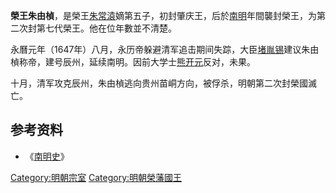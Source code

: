 '''榮王朱由楨'''{{BD|？||1647年|catIdx=Z朱}}，是榮王[[朱常溒|朱常溒]]嫡第五子，初封肇庆王，后於[[南明|南明]]年間襲封榮王，为第二次封第七代榮王。他在位年數並不清楚。

永曆元年（1647年）八月，永历帝躲避清军追击期间失踪，大臣[[堵胤锡|堵胤锡]]建议朱由楨称帝，建号辰州，延续南明。因前大学士[[熊开元|熊开元]]反对，未果。

十月，清军攻克辰州，朱由楨逃向贵州苗峒方向，被俘杀，明朝第二次封榮國滅亡。

==参考资料==
*《[[南明史_(錢海岳)|南明史]]》

{{s-start}}
{{s-bef|before=姪子[[朱慈炤_(明荣王)|朱慈炤]]}}
{{s-ttl|title=[[明朝藩王列表_(榮王系)|明榮國國王]]|years=1644年後－1647年}}
{{s-none|無|[[清朝|清朝廷]]撤除封國}}
{{end}}

[[Category:明朝宗室|Category:明朝宗室]]
[[Category:明朝榮藩國王|Category:明朝榮藩國王]]
